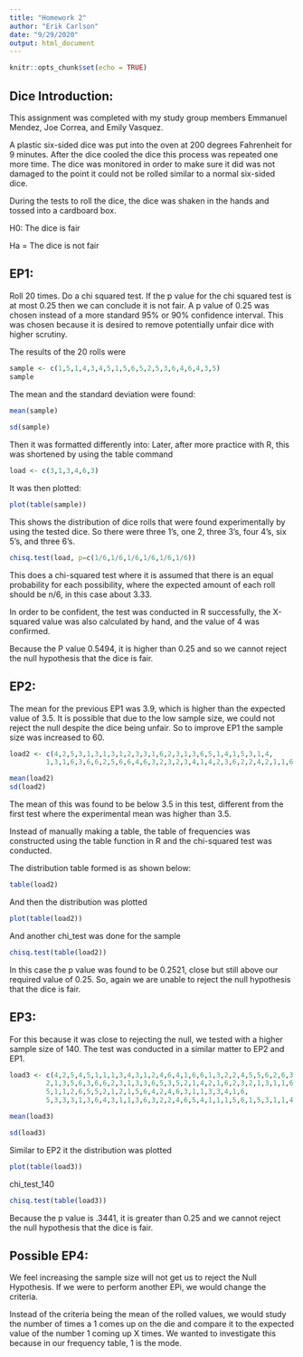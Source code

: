 ---
title: "Homework 2"
author: "Erik Carlson"
date: "9/29/2020"
output: html_document
---

```{r setup, include=FALSE}
knitr::opts_chunk$set(echo = TRUE)

```


## Dice Introduction:


This assignment was completed with my study group members Emmanuel Mendez, Joe Correa, and Emily Vasquez.


A plastic six-sided dice was put into the oven at 200 degrees Fahrenheit for 9 minutes. After the dice cooled the dice this process was repeated one more time.  The dice was monitored in order to make sure it did was not damaged to the point it could not be rolled similar to a normal six-sided dice.

During the tests to roll the dice, the dice was shaken in the hands and tossed into a cardboard box.

H0: The dice is fair

Ha = The dice is not fair


## EP1:
Roll 20 times.  Do a chi squared test.  If the p value for the chi squared test is at most 0.25 then we can conclude it is not fair.  A p value of 0.25 was chosen instead of a more standard 95% or 90% confidence interval.  This was chosen because it is desired to remove potentially unfair dice with higher scrutiny.

The results of the 20 rolls were


```{r}
sample <- c(1,5,1,4,3,4,5,1,5,6,5,2,5,3,6,4,6,4,3,5)
sample
```


The mean and the standard deviation were found:

```{r}
mean(sample)
 
sd(sample)
```


Then it was formatted differently into:
Later, after more practice with R, this was shortened by using the table command

```{r}
load <- c(3,1,3,4,6,3)
```


It was then plotted:

```{r , echo=FALSE}
plot(table(sample))
```


This shows the distribution of dice rolls that were found experimentally by using the tested dice.  So there were three 1’s, one 2, three 3’s, four 4’s, six 5’s, and three 6’s.  


```{r}
chisq.test(load, p=c(1/6,1/6,1/6,1/6,1/6,1/6))
```


This does a chi-squared test where it is assumed that there is an equal probability for each possibility, where the expected amount of each roll should be n/6, in this case about 3.33.

In order to be confident, the test was conducted in R successfully, the X-squared value was also calculated by hand, and the value of 4 was confirmed.

Because the P value 0.5494, it is higher than 0.25 and so we cannot reject the null hypothesis that the dice is fair. 

## EP2:
The mean for the previous EP1 was 3.9, which is higher than the expected value of 3.5.  It is possible that due to the low sample size, we could not reject the null despite the dice being unfair.  So to improve EP1 the sample size was increased to 60.

```{r}
load2 <- c(4,2,5,3,1,3,1,3,1,2,3,3,1,6,2,3,1,3,6,5,1,4,1,5,3,1,4,
         1,3,1,6,3,6,6,2,5,6,6,4,6,3,2,3,2,3,4,1,4,2,3,6,2,2,4,2,1,1,6,5,1)

mean(load2)
sd(load2)
```
  


The mean of this was found to be below 3.5 in this test, different from the first test where the experimental mean was higher than 3.5.  

Instead of manually making a table, the table of frequencies was constructed using the table function in R and the chi-squared test was conducted.

The distribution table formed is as shown below:
```{r}
table(load2)
```


And then the distribution was plotted

```{r , echo=FALSE}
plot(table(load2))
```


And another chi_test was done for the sample

```{r}
chisq.test(table(load2))
```


In this case the p value was found to be 0.2521, close but still above our required value of 0.25.  So, again we are unable to reject the null hypothesis that the dice is fair.

## EP3:

For this because it was close to rejecting the null, we tested with a higher sample size of 140.
The test was conducted in a similar matter to EP2 and EP1.



```{r}
load3 <- c(4,2,5,4,5,1,1,1,3,4,3,1,2,4,6,4,1,6,6,1,3,2,2,4,5,5,6,2,6,3,2,4,6,4,2,1,
         2,1,3,5,6,3,6,6,2,3,1,3,3,6,5,3,5,2,1,4,2,1,6,2,3,2,1,3,1,1,6,3,5,6,4,3,2,6,1,3,4,
         5,1,1,2,6,5,5,2,1,2,1,5,6,4,2,4,6,3,1,1,3,3,4,1,6,
         5,3,3,3,1,3,6,4,3,1,1,3,6,3,2,2,4,6,5,4,1,1,1,5,6,1,5,3,1,1,4,2,1,2,5,4,2,5)

mean(load3)

sd(load3)

```

Similar to EP2 it the distribution was plotted


```{r , echo=FALSE}
plot(table(load3))
```


chi_test_140
```{r}
chisq.test(table(load3))

```


Because the p value is .3441, it is greater than 0.25 and we cannot reject the null hypothesis that the dice is fair.

## Possible EP4:

We feel increasing the sample size will not get us to reject the Null Hypothesis. If we were to perform another EPi, we would change the criteria. 

Instead of the criteria being the mean of the rolled values, we would study the number of times a 1 comes up on the die and compare it to the expected value of the number 1 coming up X times. We wanted to investigate this because in our frequency table, 1 is the mode.
